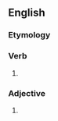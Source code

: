 ==English==

===Etymology===
{{suffix|welcome|est|lang=en}}

===Verb===
{{head|en|verb form}}

# {{en-archaic second-person singular of|welcome|lang=en}}

===Adjective===
{{head|en|superlative adjective}}

# {{en-superlative of|welcome}}